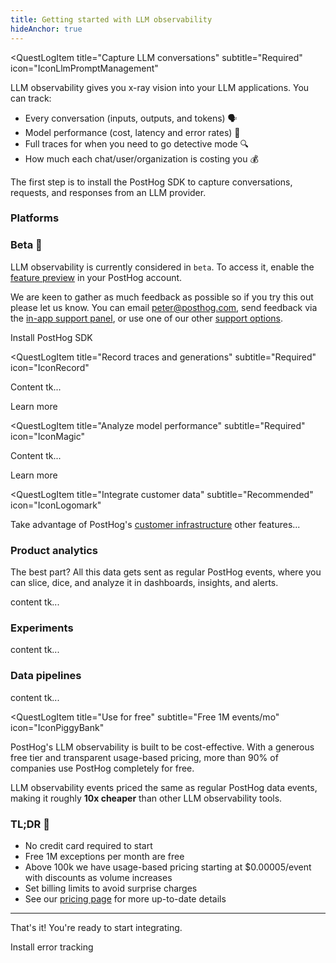 ```yaml
---
title: Getting started with LLM observability
hideAnchor: true
---
```




<QuestLog firstSpeechBubble="Let's get started!" lastSpeechBubble="Time to integrate LLM observability!">

<QuestLogItem 
    title="Capture LLM conversations"
    subtitle="Required"
    icon="IconLlmPromptManagement"
>

  LLM observability gives you x-ray vision into your LLM applications. You can track:

  - Every conversation (inputs, outputs, and tokens) 🗣️
  - Model performance (cost, latency and error rates) 🤖
  - Full traces for when you need to go detective mode 🔍
  - How much each chat/user/organization is costing you 💰


  The first step is to install the PostHog SDK to capture conversations, requests, and responses from an LLM provider.

  ### Platforms

  <LLMsInstallationPlatforms />

  ### Beta 🚧

  LLM observability is currently considered in `beta`. To access it, enable the [feature preview](https://app.posthog.com/settings/user-feature-previews#llm-observability) in your PostHog account.
  
  We are keen to gather as much feedback as possible so if you try this out please let us know. You can email [peter@posthog.com](mailto:peter@posthog.com), send feedback via the [in-app support panel](https://us.posthog.com#panel=support%3Afeedback%3Aexperiments%3Alow), or use one of our other [support options](/docs/support-options).

  <CallToAction type="primary" to="/docs/ai-engineering/installation">
    Install PostHog SDK
  </CallToAction>

</QuestLogItem>

<QuestLogItem 
  title="Record traces and generations"
  subtitle="Required"
  icon="IconRecord"
>

  Content tk...

  <CallToAction type="primary" to="/docs/ai-engineering/traces-generations">
    Learn more
  </CallToAction>

</QuestLogItem>

<QuestLogItem 
  title="Analyze model performance"
  subtitle="Required"
  icon="IconMagic"
>

  Content tk...

  <CallToAction type="primary" to="/docs/ai-engineering/tutorials">
    Learn more
  </CallToAction>

</QuestLogItem>

<QuestLogItem 
  title="Integrate customer data"
  subtitle="Recommended"
  icon="IconLogomark"
>

  Take advantage of PostHog's [customer infrastructure](/docs) other features...

  ### <IconGraph className="text-blue w-7 -mt-1 inline-block"/>  Product analytics

  The best part? All this data gets sent as regular PostHog events, where you can slice, dice, and analyze it in dashboards, insights, and alerts.

  content tk...

  ### <IconFlask className="text-purple w-7 -mt-1 inline-block"/>  Experiments
  
  content tk...

  ### <IconPlug className="text-sky-blue w-7 -mt-1 inline-block"/>  Data pipelines
  
  content tk...

</QuestLogItem>

<QuestLogItem 
  title="Use for free"
  subtitle="Free 1M events/mo"
  icon="IconPiggyBank"
>

  PostHog's LLM observability is built to be cost-effective. With a generous free tier and transparent usage-based pricing, more than 90% of companies use PostHog completely for free. 
  
  LLM observability events priced the same as regular PostHog data events, making it roughly **10x cheaper** than other LLM observability tools.

  ### TL;DR 💸 

  - No credit card required to start
  - Free 1M exceptions per month are free
  - Above 100k we have usage-based pricing starting at $0.00005/event with discounts as volume increases
  - Set billing limits to avoid surprise charges
  - See our [pricing page](/pricing) for more up-to-date details


  --- 

  That's it! You're ready to start integrating.

  <CallToAction type="primary" to="/docs/error-tracking/installation">
    Install error tracking
  </CallToAction>

</QuestLogItem>

</QuestLog>

